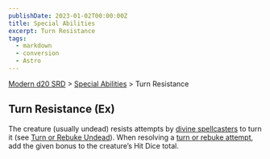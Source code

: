 ```yaml
---
publishDate: 2023-01-02T00:00:00Z
title: Special Abilities
excerpt: Turn Resistance
tags:
  - markdown
  - conversion
  - Astro
---
```


[Modern d20 SRD](/#modernD20) > [Special Abilities](modern-d20-srd-special-abilities-index) > Turn Resistance

## Turn Resistance (Ex)

The creature (usually undead) resists attempts by [divine spellcasters](modern-d20-srd-classes-advanced-acolyte) to turn it (see [Turn or Rebuke Undead](modern-d20-srd-classes-advanced-acolyte)). When resolving a
[turn or rebuke attempt](modern-d20-srd-classes-advanced-acolyte), add the
given bonus to the creature’s Hit Dice total.

